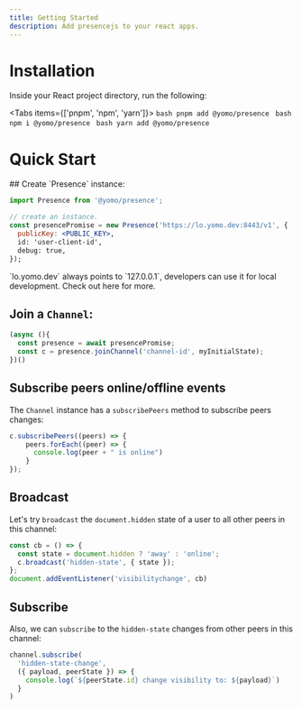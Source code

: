 ```yaml
---
title: Getting Started
description: Add presencejs to your react apps.
---
```



# Installation

Inside your React project directory, run the following:

<Tabs items={['pnpm', 'npm', 'yarn']}>
  <Tab>
    ```bash
    pnpm add @yomo/presence
    ```
  </Tab>
  <Tab>
    ```bash
    npm i @yomo/presence
    ```
  </Tab>
  <Tab>
    ```bash
    yarn add @yomo/presence
    ```
  </Tab>
</Tabs>

# Quick Start

<Steps>
## Create `Presence` instance:

```jsx
import Presence from '@yomo/presence';

// create an instance.
const presencePromise = new Presence('https://lo.yomo.dev:8443/v1', {
  publicKey: <PUBLIC_KEY>,
  id: 'user-client-id',
  debug: true,
});
```

<Callout emoji="💡">
  `lo.yomo.dev` always points to `127.0.0.1`, developers can use it for local development.
  Check out <Link href="/backend">here</Link> for more.
</Callout>

## Join a `Channel`:

```jsx
(async (){
  const presence = await presencePromise;
  const c = presence.joinChannel('channel-id', myInitialState);
})()
```

## Subscribe peers online/offline events

The `Channel` instance has a `subscribePeers` method to subscribe peers changes:

```jsx
c.subscribePeers((peers) => {
    peers.forEach((peer) => {
      console.log(peer + " is online")
    }
});
```

## Broadcast

Let's try `broadcast` the `document.hidden` state of a user to all other peers in this channel:

```jsx {3}
const cb = () => {
  const state = document.hidden ? 'away' : 'online';
  c.broadcast('hidden-state', { state });
};
document.addEventListener('visibilitychange', cb)
```

## Subscribe

Also, we can `subscribe` to the `hidden-state` changes from other peers in this channel:

```jsx {3-4}
channel.subscribe(
  'hidden-state-change',
  ({ payload, peerState }) => {
    console.log(`${peerState.id} change visibility to: ${payload}`)
  }
)
```
</Steps>
